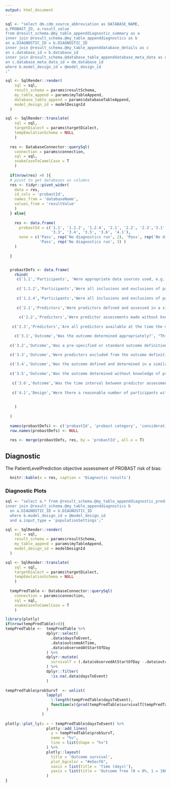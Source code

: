 ```yaml
---
output: html_document
---
```


```r
  
sql <- "select dm.cdm_source_abbreviation as DATABASE_NAME, 
a.PROBAST_ID, a.result_value 
from @result_schema.@my_table_appenddiagnostic_summary as a 
inner join @result_schema.@my_table_appenddiagnostics as b
on a.DIAGNOSTIC_ID = b.DIAGNOSTIC_ID
inner join @result_schema.@my_table_appenddatabase_details as c
on c.database_id = b.database_id
inner join @result_schema.@database_table_appenddatabase_meta_data as dm
on c.database_meta_data_id = dm.database_id
where b.model_design_id = @model_design_id
;"  

sql <- SqlRender::render(
    sql = sql, 
    result_schema = params$resultSchema,
    my_table_append = params$myTableAppend,
    database_table_append = params$databaseTableAppend,
    model_design_id = modelDesignId
  )

sql <- SqlRender::translate(
    sql = sql, 
    targetDialect = params$targetDialect, 
    tempEmulationSchema = NULL
    )
  
  res <- DatabaseConnector::querySql(
    connection = params$connection, 
    sql = sql, 
    snakeCaseToCamelCase = T
    )
  
  if(nrow(res) >0 ){
  # pivot to get databases as columns 
  res <- tidyr::pivot_wider(
    data = res, 
    id_cols = 'probastId', 
    names_from = 'databaseName', 
    values_from = 'resultValue'
    )
  } else{
    
    res <- data.frame(
      probastId = c('1.1', '1.2.2', '1.2.4', '2.1', '2.2', '2.3','3.1','3.2',
                    '3.3', '3.4', '3.5', '3.6', '4.1'),
      none = c('Pass', rep('No diagnostics run', 2), 'Pass', rep('No diagnostics run', 5),
               'Pass', rep('No diagnostics run', 3) )
    )
    
  }


  probastDefs <- data.frame(
    rbind(
     c('1.1','Participants', 'Were appropriate data sources used, e.g. cohort, RCT or nested case-control study data?', 'PatientLevelPrediction uses a cohort design'),
     
     c('1.2.2','Participants','Were all inclusions and exclusions of participants appropriate?', "Check the demographic differences between inclusion criteria in popualtion settings and no additional inclusions (1 = similar, 0 = disimilar)"),
     
     c('1.2.4','Participants','Were all inclusions and exclusions of participants appropriate?', "Check the demographic differences between inclusion criteria in popualtion settings and no additional inclusions (1 = similar, 0 = disimilar)"),
     
     c('2.1','Predictors','Were predictors defined and assessed in a similar way for all participants?', "PatientLevelPrediction uses standardized feature extraction to consistently engineer the predictors"),
     
      c('2.2','Predictors','Were predictor assessments made without knowledge of outcome data?', "Rule check is the last date used to engineer predictors before the time-at-risk start? (if it is then pass)"),
     
   c('2.3','Predictors','Are all predictors available at the time the model is intended to be used?', "This fails if the last date used to engineer predictors is after index but this requires the user to think about their data and design to determine whether this passes"),

    c('3.1','Outcome','Was the outcome determined appropriately?', "This needs to be check via cohort diagnostic of the outcome cohort"),  
   
  c('3.2','Outcome','Was a pre-specified or standard outcome definition used?', "This passes if the outcome was from the OHDSI phenotype library (needs to be manually confirmed)"),

  c('3.3','Outcome','Were predictors excluded from the outcome definition?', "Check Kaplan Meier plots to see whether outcomes occur close to index (which may mean predictors and outcome overlap) or not"),
   
  c('3.4','Outcome','Was the outcome defined and determined in a similar way for all participants?', "PatientLevelPrediction determines the outcome based on an outcome phenotype, so the same logic is used for all patients."),   
  
  c('3.5','Outcome','Was the outcome determined without knowledge of predictor information?', "PatientLevelPrediction framework requires defining the outcome independently of the covariates - manually confirm ... "),
  
   c('3.6','Outcome','Was the time interval between predictor assessment and outcome determination appropriate?', "Rule: does the time-at-risk start on or after target index?  If so, pass."), 
  
   c('4.1','Design','Were there a reasonable number of participants with the outcome?', "Rule: If less than 100 fail.")
     
     
    )
    
  )
  
  names(probastDefs) <- c('probastId', 'probast category', 'consideration', 'explanation')
  row.names(probastDefs) <- NULL
  
  res <- merge(probastDefs, res, by = 'probastId', all.x = T)

```
  
## Diagnostic

The PatientLevelPrediction objective assessment of PROBAST risk of bias:

```r
  knitr::kable(x = res, caption = 'Diagnostic results')
```

### Diagnostic Plots

```r
  
sql <- "select a.* from @result_schema.@my_table_appenddiagnostic_predictors a 
inner join @result_schema.@my_table_appenddiagnostics b
  on a.DIAGNOSTIC_ID = b.DIAGNOSTIC_ID
  where b.model_design_id = @model_design_id
  and a.input_type = 'populationSettings';"  

sql <- SqlRender::render(
    sql = sql, 
    result_schema = params$resultSchema,
    my_table_append = params$myTableAppend,
    model_design_id = modelDesignId
  )

sql <- SqlRender::translate(
    sql = sql, 
    targetDialect = params$targetDialect, 
    tempEmulationSchema = NULL
    )
  
  tempPredTable <- DatabaseConnector::querySql(
    connection = params$connection, 
    sql = sql, 
    snakeCaseToCamelCase = T
    )


```
 

```r
library(plotly)
if(nrow(tempPredTable)>0){
tempPredTable <-  tempPredTable %>% 
                  dplyr::select(
                    .data$daysToEvent, 
                    .data$outcomeAtTime, 
                    .data$observedAtStartOfDay
                  ) %>%
                  dplyr::mutate(
                    survivalT = (.data$observedAtStartOfDay -.data$outcomeAtTime)/.data$observedAtStartOfDay
                  ) %>%
                  dplyr::filter(
                    !is.na(.data$daysToEvent)
                  )
                
tempPredTable$probSurvT  <- unlist(
                  lapply(
                    1:length(tempPredTable$daysToEvent), 
                    function(x){prod(tempPredTable$survivalT[tempPredTable$daysToEvent <= tempPredTable$daysToEvent[x]])}
                  )
                )
                
plotly::plot_ly(x = ~ tempPredTable$daysToEvent) %>% 
                  plotly::add_lines(
                    y = tempPredTable$probSurvT, 
                    name = "hv", 
                    line = list(shape = "hv")
                  ) %>%
                  plotly::layout(
                    title = 'Outcome survival', 
                    plot_bgcolor = "#e5ecf6", 
                    xaxis = list(title = 'Time (days)'), 
                    yaxis = list(title = 'Outcome free (0 = 0%, 1 = 100%)')
                  )
}

```              


